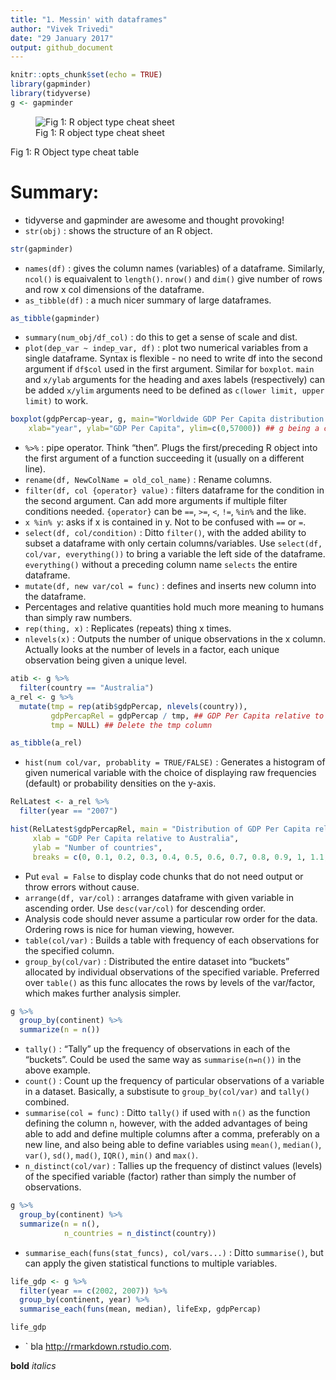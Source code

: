 ```yaml
---
title: "1. Messin' with dataframes"
author: "Vivek Trivedi"
date: "29 January 2017"
output: github_document
---
```


```r
knitr::opts_chunk$set(echo = TRUE)
library(gapminder)
library(tidyverse)
g <- gapminder
```

![Fig 1: R object type cheat sheet](fig_1.PNG)

Fig 1: R Object type cheat table

# Summary:

* tidyverse and gapminder are awesome and thought provoking!
* `str(obj)` : shows the structure of an R object.
```r
str(gapminder)
```

* `names(df)` : gives the column names (variables) of a dataframe. Similarly, `ncol()` is equaivalent to `length()`. `nrow()` and `dim()` give number of rows and row x col dimensions of the dataframe. 
* `as_tibble(df)` : a much nicer summary of large dataframes.
```r
as_tibble(gapminder)
```

* `summary(num_obj/df_col)` : do this to get a sense of scale and dist.
* `plot(dep_var ~ indep_var, df)` : plot two numerical variables from a single dataframe. Syntax is flexible - no need to write df into the second argument if `df$col` used in the first argument. Similar for `boxplot`. `main` and `x/ylab` arguments for the heading and axes labels (respectively) can be added `x/ylim` arguments need to be defined as `c(lower limit, upper limit)` to work. 
```r
boxplot(gdpPercap~year, g, main="Worldwide GDP Per Capita distribution in 55 years (1952-2007)", 
  	xlab="year", ylab="GDP Per Capita", ylim=c(0,57000)) ## g being a copy of the gapminder dataset.
```

* `%>%` : pipe operator. Think "then". Plugs the first/preceding R object into the first argument of a function succeeding it (usually on a different line).
* `rename(df, NewColName = old_col_name)` : Rename columns. 
* `filter(df, col {operator} value)` : filters dataframe for the condition in the second argument. Can add more arguments if multiple filter conditions needed. `{operator}` can be `==`, `>=`, `<`, `!=`, `%in%` and the like.
* `x %in% y`: asks if x is contained in y. Not to be confused with `==` or `=`.
* `select(df, col/condition)` : Ditto `filter()`, with the added ability to subset a dataframe with only certain columns/variables. Use `select(df, col/var, everything())` to bring a variable the left side of the dataframe. `everything()` without a preceding column name `selects` the entire dataframe.
* `mutate(df, new var/col = func)` : defines and inserts new column into the dataframe.
* Percentages and relative quantities hold much more meaning to humans than simply raw numbers.
* `rep(thing, x)` : Replicates (repeats) thing x times.
* `nlevels(x)` : Outputs the number of unique observations in the x column. Actually looks at the number of levels in a factor, each unique observation being given a unique level.
```r
atib <- g %>%
  filter(country == "Australia")
a_rel <- g %>%
  mutate(tmp = rep(atib$gdpPercap, nlevels(country)),
         gdpPercapRel = gdpPercap / tmp, ## GDP Per Capita relative to Australia
         tmp = NULL) ## Delete the tmp column

as_tibble(a_rel)
```

* `hist(num col/var, probablity = TRUE/FALSE)` : Generates a histogram of given numerical variable with the choice of displaying raw frequencies (default) or probability densities on the y-axis.
```r
RelLatest <- a_rel %>%
  filter(year == "2007")

hist(RelLatest$gdpPercapRel, main = "Distribution of GDP Per Capita relative to Australia in 2007", 
     xlab = "GDP Per Capita relative to Australia", 
     ylab = "Number of countries", 
     breaks = c(0, 0.1, 0.2, 0.3, 0.4, 0.5, 0.6, 0.7, 0.8, 0.9, 1, 1.1, 1.2, 1.3, 1.4, 1.5))
```

* Put `eval = False` to display code chunks that do not need output or throw errors without cause.
* `arrange(df, var/col)` : arranges dataframe with given variable in ascending order. Use `desc(var/col)` for descending order.
* Analysis code should never assume a particular row order for the data. Ordering rows is nice for human viewing, however.
* `table(col/var)` : Builds a table with frequency of each observations for the specified column.
* `group_by(col/var)` : Distributed the entire dataset into "buckets" allocated by individual observations of the specified variable. Preferred over `table()` as this func allocates the rows by levels of the var/factor, which makes further analysis simpler.
``` r
g %>%
  group_by(continent) %>%
  summarize(n = n())
```

* `tally()` : "Tally" up the frequency of observations in each of the "buckets". Could be used the same way as `summarise(n=n())` in the above example.
* `count()` : Count up the frequency of particular observations of a variable in a dataset. Basically, a substisute to `group_by(col/var)` and `tally()` combined.
* `summarise(col = func)` : Ditto `tally()` if used with `n()` as the function defining the column `n`, however, with the added advantages of being able to add and define multiple columns after a comma, preferably on a new line, and also being able to define variables using `mean()`, `median()`, `var()`, `sd()`, `mad()`, `IQR()`, `min()` and `max()`.\
* `n_distinct(col/var)` : Tallies up the frequency of distinct values (levels) of the specified variable (factor) rather than simply the number of observations.
``` r
g %>%
  group_by(continent) %>%
  summarize(n = n(),
            n_countries = n_distinct(country))
```

* `summarise_each(funs(stat_funcs), col/vars...)` : Ditto `summarise()`, but can apply the given statistical functions to multiple variables.
```r
life_gdp <- g %>%
  filter(year == c(2002, 2007)) %>%
  group_by(continent, year) %>%
  summarise_each(funs(mean, median), lifeExp, gdpPercap)

life_gdp
```

* `
bla
<http://rmarkdown.rstudio.com>.

**bold** *italics*